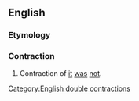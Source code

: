 ==English==

===Etymology===
{{suffix|'twas|n't}}

===Contraction===
{{en-cont}}

# Contraction of [[it]] [[was]] [[not]].

[[Category:English double contractions]]
